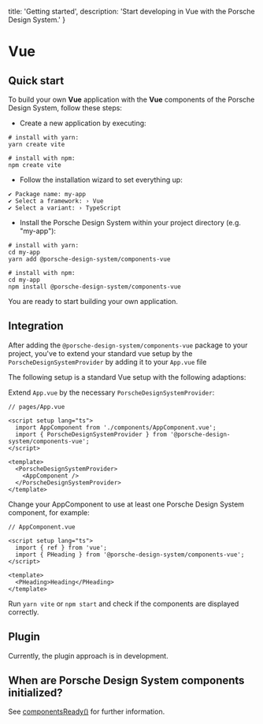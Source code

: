   title: 'Getting started',
  description: 'Start developing in Vue with the Porsche Design System.'
}

# Vue

## Quick start

To build your own **Vue** application with the **Vue** components of the Porsche Design System, follow these steps:

- Create a new application by executing:

```shell
# install with yarn:
yarn create vite

# install with npm:
npm create vite
```

- Follow the installation wizard to set everything up:

```
✔ Package name: my-app
✔ Select a framework: › Vue
✔ Select a variant: › TypeScript
```

- Install the Porsche Design System within your project directory (e.g. "my-app"):

```shell
# install with yarn:
cd my-app
yarn add @porsche-design-system/components-vue

# install with npm:
cd my-app
npm install @porsche-design-system/components-vue
```

You are ready to start building your own application.

## Integration

After adding the `@porsche-design-system/components-vue` package to your project, you've to extend your standard vue
setup by the `PorscheDesignSystemProvider` by adding it to your `App.vue` file

The following setup is a standard Vue setup with the following adaptions:

Extend `App.vue` by the necessary `PorscheDesignSystemProvider`:

```tsx
// pages/App.vue

<script setup lang="ts">
  import AppComponent from './components/AppComponent.vue';
  import { PorscheDesignSystemProvider } from '@porsche-design-system/components-vue';
</script>

<template>
  <PorscheDesignSystemProvider>
    <AppComponent />
  </PorscheDesignSystemProvider>
</template>
```

Change your AppComponent to use at least one Porsche Design System component, for example:

```tsx
// AppComponent.vue

<script setup lang="ts">
  import { ref } from 'vue';
  import { PHeading } from '@porsche-design-system/components-vue';
</script>

<template>
  <PHeading>Heading</PHeading>
</template>
```

Run `yarn vite` or `npm start` and check if the components are displayed correctly.

## Plugin

Currently, the plugin approach is in development.

## When are Porsche Design System components initialized?

See [componentsReady()](developing/components-ready) for further information.


